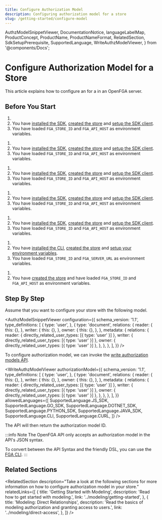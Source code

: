 ```yaml
---
title: Configure Authorization Model
description: Configuring authorization model for a store
slug: /getting-started/configure-model
---
```


  AuthzModelSnippetViewer,
  DocumentationNotice,
  languageLabelMap,
  ProductConcept,
  ProductName,
  ProductNameFormat,
  RelatedSection,
  SdkSetupPrerequisite,
  SupportedLanguage,
  WriteAuthzModelViewer,
} from '@components/Docs';

# Configure Authorization Model for a Store

<DocumentationNotice />

This article explains how to configure an <ProductConcept section="what-is-an-authorization-model" linkName="authorization model" /> for a <ProductConcept section="what-is-a-store" linkName="store" /> in an OpenFGA server.

## Before You Start

<Tabs groupId="languages">
<TabItem value={SupportedLanguage.JS_SDK} label={languageLabelMap.get(SupportedLanguage.JS_SDK)}>

1. <SdkSetupPrerequisite />
2. You have [installed the SDK](./install-sdk.mdx), [created the store](./create-store.mdx) and [setup the SDK client](./setup-sdk-client.mdx).
3. You have loaded `FGA_STORE_ID` and `FGA_API_HOST` as environment variables.

</TabItem>
<TabItem value={SupportedLanguage.GO_SDK} label={languageLabelMap.get(SupportedLanguage.GO_SDK)}>

1. <SdkSetupPrerequisite />
2. You have [installed the SDK](./install-sdk.mdx), [created the store](./create-store.mdx) and [setup the SDK client](./setup-sdk-client.mdx).
3. You have loaded `FGA_STORE_ID` and `FGA_API_HOST` as environment variables.

</TabItem>

<TabItem value={SupportedLanguage.DOTNET_SDK} label={languageLabelMap.get(SupportedLanguage.DOTNET_SDK)}>

1. <SdkSetupPrerequisite />
2. You have [installed the SDK](./install-sdk.mdx), [created the store](./create-store.mdx) and [setup the SDK client](./setup-sdk-client.mdx).
3. You have loaded `FGA_STORE_ID` and `FGA_API_HOST` as environment variables.

</TabItem>

<TabItem value={SupportedLanguage.PYTHON_SDK} label={languageLabelMap.get(SupportedLanguage.PYTHON_SDK)}>

1. <SdkSetupPrerequisite />
2. You have [installed the SDK](./install-sdk.mdx), [created the store](./create-store.mdx) and [setup the SDK client](./setup-sdk-client.mdx).
3. You have loaded `FGA_STORE_ID` and `FGA_API_HOST` as environment variables.

</TabItem>

<TabItem value={SupportedLanguage.JAVA_SDK} label={languageLabelMap.get(SupportedLanguage.JAVA_SDK)}>

1. <SdkSetupPrerequisite />
2. You have [installed the SDK](./install-sdk.mdx), [created the store](./create-store.mdx) and [setup the SDK client](./setup-sdk-client.mdx).
3. You have loaded `FGA_STORE_ID` and `FGA_API_HOST` as environment variables.

</TabItem>

<TabItem value={SupportedLanguage.CLI} label={languageLabelMap.get(SupportedLanguage.CLI)}>

1. <SdkSetupPrerequisite />
2. You have [installed the CLI](./install-sdk.mdx), [created the store](./create-store.mdx) and [setup your environment variables](./setup-sdk-client.mdx).
3. You have loaded `FGA_STORE_ID` and `FGA_SERVER_URL` as environment variables.

</TabItem>

<TabItem value={SupportedLanguage.CURL} label={languageLabelMap.get(SupportedLanguage.CURL)}>

1. <SdkSetupPrerequisite />
2. You have [created the store](./create-store.mdx) and have loaded `FGA_STORE_ID` and `FGA_API_HOST` as environment variables.

</TabItem>
</Tabs>

## Step By Step

Assume that you want to configure your store with the following model.

<AuthzModelSnippetViewer
  configuration={{
    schema_version: '1.1',
    type_definitions: [
      {
        type: 'user',
      },
      {
        type: 'document',
        relations: {
          reader: {
            this: {},
          },
          writer: {
            this: {},
          },
          owner: {
            this: {},
          },
        },
        metadata: {
          relations: {
            reader: { directly_related_user_types: [{ type: 'user' }] },
            writer: { directly_related_user_types: [{ type: 'user' }] },
            owner: { directly_related_user_types: [{ type: 'user' }] },
          },
        },
      },
    ],
  }}
/>

To configure authorization model, we can invoke the [write authorization models API](/api/service#Authorization%20Models/WriteAuthorizationModel).

<WriteAuthzModelViewer
  authorizationModel={{
    schema_version: '1.1',
    type_definitions: [
      {
        type: 'user',
      },
      {
        type: 'document',
        relations: {
          reader: {
            this: {},
          },
          writer: {
            this: {},
          },
          owner: {
            this: {},
          },
        },
        metadata: {
          relations: {
            reader: { directly_related_user_types: [{ type: 'user' }] },
            writer: { directly_related_user_types: [{ type: 'user' }] },
            owner: { directly_related_user_types: [{ type: 'user' }] },
          },
        },
      },
    ],
  }}
  allowedLanguages={[
    SupportedLanguage.JS_SDK,
    SupportedLanguage.GO_SDK,
    SupportedLanguage.DOTNET_SDK,
    SupportedLanguage.PYTHON_SDK,
    SupportedLanguage.JAVA_SDK,
    SupportedLanguage.CLI,
    SupportedLanguage.CURL,
  ]}
/>

The API will then return the authorization model ID.

:::info Note
The OpenFGA API only accepts an authorization model in the API&#39;s JSON syntax.

To convert between the API Syntax and the friendly DSL, you can use the [FGA CLI](https://github.com/openfga/cli/).
:::

## Related Sections

<RelatedSection
  description="Take a look at the following sections for more information on how to configure authorization model in your store."
  relatedLinks={[
    {
      title: 'Getting Started with Modeling',
      description: 'Read how to get started with modeling.',
      link: '../modeling/getting-started',
    },
    {
      title: 'Modeling: Direct Relationships',
      description: 'Read the basics of modeling authorization and granting access to users.',
      link: '../modeling/direct-access',
    },
  ]}
/>
